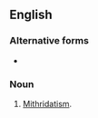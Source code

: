 ==English==

===Alternative forms===
* {{l|en|mithridatisation}}

===Noun===
{{en-noun|-}}

# {{lb|en|rare}} [[mithridatism|Mithridatism]].